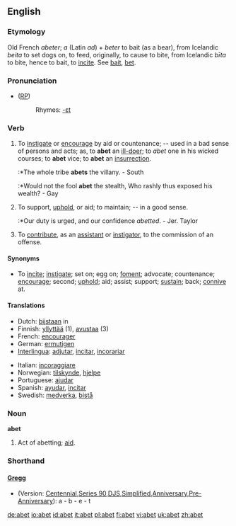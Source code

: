 ==English==
===Etymology===
Old French ''abeter''; ''a'' (Latin ''ad'') + ''beter'' to bait (as a bear), from Icelandic ''beita'' to set dogs on, to feed, originally, to cause to bite, from Icelandic ''bīta'' to bite, hence to bait, to [[incite]]. See [[bait]], [[bet]].

===Pronunciation===
* ([[RP]]) {{IPA|/əˈbɛt/}}
*:Rhymes: [[Rhymes:English:-ɛt|-ɛt]]

===Verb===
{{en-verb|abet|t|ing}}

# {{transitive}} To [[instigate]] or [[encourage]] by aid or countenance; -- used in a bad sense of persons and acts; as, to '''abet''' an [[ill-doer]]; to ''abet'' one in his wicked courses; to '''abet''' vice; to '''abet''' an [[insurrection]].
#:*The whole tribe '''abets''' the villany. - South
#:*Would not the fool '''abet''' the stealth, Who rashly thus exposed his wealth? - Gay
# {{transitive}} To support, [[uphold]], or aid; to maintain; -- in a good sense.
#:*Our duty is urged, and our confidence ''abetted''. - Jer. Taylor
# {{transitive}} {{law}} To [[contribute]], as an [[assistant]] or [[instigator]], to the commission of an offense.

====Synonyms====
*To [[incite]]; [[instigate]]; set on; egg on; [[foment]]; advocate; countenance; [[encourage]]; second; [[uphold]]; aid; assist; support; [[sustain]]; back; [[connive]] at.

====Translations====
{{top}}
*Dutch: [[bijstaan]] in
*Finnish: [[yllyttää]] (1), [[avustaa]] (3)
*French: [[encourager]]
*German: [[ermutigen]]
*[[Interlingua]]: [[adjutar]], [[incitar]],  [[incorariar]]
{{mid}}
*Italian: [[incoraggiare]]
*Norwegian: [[tilskynde]], [[hjelpe]]
*Portuguese: [[ajudar]]
*Spanish: [[ayudar]], [[incitar]]
*Swedish: [[medverka]], [[bistå]]
{{bottom}}

===Noun===
'''abet'''
# {{obsolete}} Act of abetting; [[aid]].

===Shorthand===
====[http://en.wikipedia.org/wiki/Gregg_Shorthand Gregg]====
* (Version: [http://en.wikipedia.org/wiki/Gregg_Shorthand#Centennial_Gregg_Shorthand Centennial],[http://en.wikipedia.org/wiki/Gregg_Shorthand#Series_90_Gregg_Shorthand  Series 90],[http://en.wikipedia.org/wiki/Gregg_Shorthand#Diamond_Jubilee_Gregg_Shorthand  DJS],[http://en.wikipedia.org/wiki/Gregg_Shorthand#Simplified_Gregg_Shorthand Simplified],[http://en.wikipedia.org/wiki/Gregg_Shorthand#Anniversary_Gregg_Shorthand Anniversary],[http://en.wikipedia.org/wiki/Gregg_Shorthand#Pre-Anniversary_Gregg_Shorthand Pre-Anniversary]): a - b - e - t

[[de:abet]]
[[io:abet]]
[[id:abet]]
[[it:abet]]
[[pl:abet]]
[[fi:abet]]
[[vi:abet]]
[[uk:abet]]
[[zh:abet]]